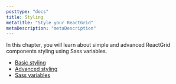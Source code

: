 ```yaml
---
posttype: "docs"
title: Styling
metaTitle: "Style your ReactGrid"
metaDescription: "metaDescription"
---
```


In this chapter, you will learn about simple and advanced ReactGrid components styling using Sass variables.

- [Basic styling](/docs/3.0/6-styling/0-basic-styling/)
- [Advanced styling](/docs/3.0/6-styling/1-advanced-styling/)
- [Sass variables](/docs/3.0/6-styling/2-sass-variables/)